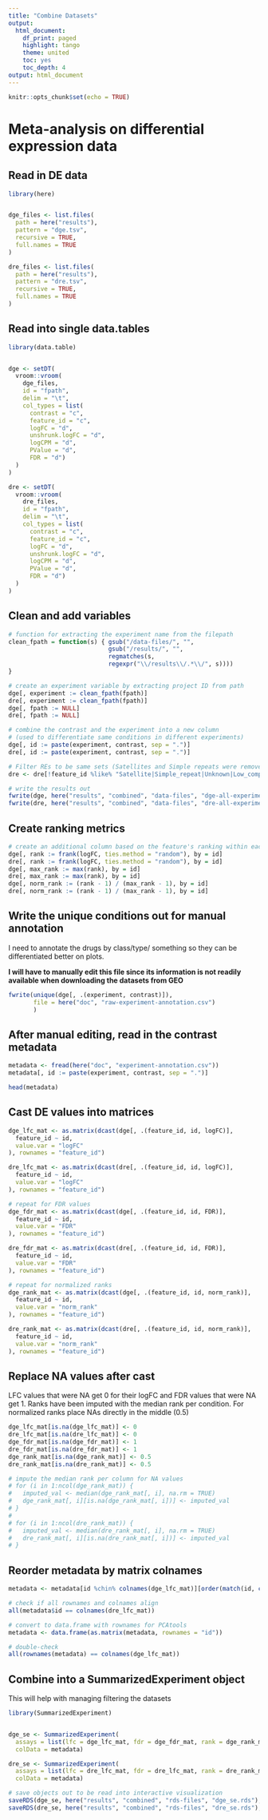 ```yaml
---
title: "Combine Datasets"
output:
  html_document:
    df_print: paged
    highlight: tango
    theme: united
    toc: yes
    toc_depth: 4
output: html_document
---
```


```r
knitr::opts_chunk$set(echo = TRUE)
```

# Meta-analysis on differential expression data

## Read in DE data

```r
library(here)


dge_files <- list.files(
  path = here("results"),
  pattern = "dge.tsv",
  recursive = TRUE,
  full.names = TRUE
)

dre_files <- list.files(
  path = here("results"),
  pattern = "dre.tsv",
  recursive = TRUE,
  full.names = TRUE
)
```

## Read into single data.tables

```r
library(data.table)


dge <- setDT(
  vroom::vroom(
    dge_files,
    id = "fpath",
    delim = "\t",
    col_types = list(
      contrast = "c",
      feature_id = "c",
      logFC = "d",
      unshrunk.logFC = "d",
      logCPM = "d",
      PValue = "d",
      FDR = "d")
  )
)

dre <- setDT(
  vroom::vroom(
    dre_files,
    id = "fpath",
    delim = "\t",
    col_types = list(
      contrast = "c",
      feature_id = "c",
      logFC = "d",
      unshrunk.logFC = "d",
      logCPM = "d",
      PValue = "d",
      FDR = "d")
  )
)
```

## Clean and add variables

```r
# function for extracting the experiment name from the filepath
clean_fpath = function(s) { gsub("/data-files/", "", 
                            gsub("/results/", "", 
                            regmatches(s, 
                            regexpr("\\/results\\/.*\\/", s)))) 
}

# create an experiment variable by extracting project ID from path
dge[, experiment := clean_fpath(fpath)]
dre[, experiment := clean_fpath(fpath)]
dge[, fpath := NULL]
dre[, fpath := NULL]

# combine the contrast and the experiment into a new column
# (used to differentiate same conditions in different experiments)
dge[, id := paste(experiment, contrast, sep = ".")]
dre[, id := paste(experiment, contrast, sep = ".")]

# Filter REs to be same sets (Satellites and Simple repeats were removed from most analyses)
dre <- dre[!feature_id %like% "Satellite|Simple_repeat|Unknown|Low_complexity"]

# write the results out
fwrite(dge, here("results", "combined", "data-files", "dge-all-experiments.csv"))
fwrite(dre, here("results", "combined", "data-files", "dre-all-experiments.csv"))
```

## Create ranking metrics

```r
# create an additional column based on the feature's ranking within each condition
dge[, rank := frank(logFC, ties.method = "random"), by = id]
dre[, rank := frank(logFC, ties.method = "random"), by = id]
dge[, max_rank := max(rank), by = id]
dre[, max_rank := max(rank), by = id]
dge[, norm_rank := (rank - 1) / (max_rank - 1), by = id]
dre[, norm_rank := (rank - 1) / (max_rank - 1), by = id]
```

## Write the unique conditions out for manual annotation

I need to annotate the drugs by class/type/ something so they can be 
differentiated better on plots.

**I will have to manually edit this file since its information is not readily
available when downloading the datasets from GEO**

```r
fwrite(unique(dge[, .(experiment, contrast)]), 
       file = here("doc", "raw-experiment-annotation.csv")
       )
```

## After manual editing, read in the contrast metadata

```r
metadata <- fread(here("doc", "experiment-annotation.csv"))
metadata[, id := paste(experiment, contrast, sep = ".")]

head(metadata)
```

## Cast DE values into matrices

```r
dge_lfc_mat <- as.matrix(dcast(dge[, .(feature_id, id, logFC)],
  feature_id ~ id,
  value.var = "logFC"
), rownames = "feature_id")

dre_lfc_mat <- as.matrix(dcast(dre[, .(feature_id, id, logFC)],
  feature_id ~ id,
  value.var = "logFC"
), rownames = "feature_id")

# repeat for FDR values
dge_fdr_mat <- as.matrix(dcast(dge[, .(feature_id, id, FDR)],
  feature_id ~ id,
  value.var = "FDR"
), rownames = "feature_id")

dre_fdr_mat <- as.matrix(dcast(dre[, .(feature_id, id, FDR)],
  feature_id ~ id,
  value.var = "FDR"
), rownames = "feature_id")

# repeat for normalized ranks
dge_rank_mat <- as.matrix(dcast(dge[, .(feature_id, id, norm_rank)],
  feature_id ~ id,
  value.var = "norm_rank"
), rownames = "feature_id")

dre_rank_mat <- as.matrix(dcast(dre[, .(feature_id, id, norm_rank)],
  feature_id ~ id,
  value.var = "norm_rank"
), rownames = "feature_id")
```

## Replace NA values after cast

LFC values that were NA get 0 for their logFC and FDR values that were NA get 1.
Ranks have been imputed with the median rank per condition. For normalized ranks
place NAs directly in the middle (0.5)

```r
dge_lfc_mat[is.na(dge_lfc_mat)] <- 0
dre_lfc_mat[is.na(dre_lfc_mat)] <- 0
dge_fdr_mat[is.na(dge_fdr_mat)] <- 1
dre_fdr_mat[is.na(dre_fdr_mat)] <- 1
dge_rank_mat[is.na(dge_rank_mat)] <- 0.5
dre_rank_mat[is.na(dre_rank_mat)] <- 0.5

# impute the median rank per column for NA values
# for (i in 1:ncol(dge_rank_mat)) {
#   imputed_val <- median(dge_rank_mat[, i], na.rm = TRUE)
#   dge_rank_mat[, i][is.na(dge_rank_mat[, i])] <- imputed_val
# }
# 
# for (i in 1:ncol(dre_rank_mat)) {
#   imputed_val <- median(dre_rank_mat[, i], na.rm = TRUE)
#   dre_rank_mat[, i][is.na(dre_rank_mat[, i])] <- imputed_val
# }
```

## Reorder metadata by matrix colnames

```r
metadata <- metadata[id %chin% colnames(dge_lfc_mat)][order(match(id, colnames(dge_lfc_mat)))]

# check if all rownames and colnames align
all(metadata$id == colnames(dre_lfc_mat))

# convert to data.frame with rownames for PCAtools
metadata <- data.frame(as.matrix(metadata, rownames = "id"))

# double-check
all(rownames(metadata) == colnames(dge_lfc_mat))
```

## Combine into a SummarizedExperiment object

This will help with managing filtering the datasets

```r
library(SummarizedExperiment)


dge_se <- SummarizedExperiment(
  assays = list(lfc = dge_lfc_mat, fdr = dge_fdr_mat, rank = dge_rank_mat),
  colData = metadata)

dre_se <- SummarizedExperiment(
  assays = list(lfc = dre_lfc_mat, fdr = dre_lfc_mat, rank = dre_rank_mat),
  colData = metadata)

# save objects out to be read into interactive visualization
saveRDS(dge_se, here("results", "combined", "rds-files", "dge_se.rds"), compress = FALSE)
saveRDS(dre_se, here("results", "combined", "rds-files", "dre_se.rds"), compress = FALSE)
```
